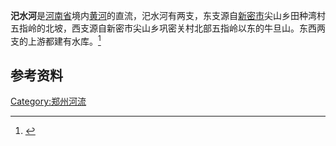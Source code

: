 '''汜水河'''是[[河南省|河南省]]境内[[黄河|黄河]]的直流，汜水河有两支，东支源自[[新密市|新密市]]尖山乡田种湾村五指岭的北坡，西支源自新密市尖山乡巩密关村北部五指岭以东的牛旦山。东西两支的上游都建有水库。<ref name="zzswj">{{cite web|url=http://www.zzsl.gov.cn/index.jsp?id=ff8080811c8edf9d011c8f57495d0037&id_id=A101001&name=varticles |title=郑州水利概况 |publisher=郑州市水务局 |date= |language=zh-hans |deadurl=yes |archiveurl=https://web.archive.org/web/20110823115843/http://www.zzsl.gov.cn/index.jsp?id=ff8080811c8edf9d011c8f57495d0037&id_id=A101001&name=varticles |archivedate=2011-08-23 }}</ref>

== 参考资料 ==
{{reflist}}
{{郑州水系}}
[[Category:郑州河流|Category:郑州河流]]
